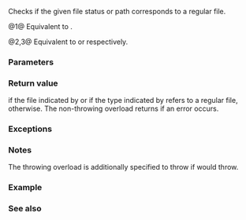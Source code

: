 {{cpp/filesystem/title|is_regular_file}}
{{cpp/filesystem/navbar}}
{{dcl begin}}
{{dcl header|filesystem}}
{{dcl|num=1|since=c++17|1=
bool is_regular_file( std::filesystem::file_status s ) noexcept;
}}
{{dcl|num=2|since=c++17|1=
bool is_regular_file( const std::filesystem::path&amp; p );
}}
{{dcl|num=3|since=c++17|1=
bool is_regular_file( const std::filesystem::path&amp; p, std::error_code&amp; ec ) noexcept;
}}
{{dcl end}}

Checks if the given file status or path corresponds to a regular file.

@1@ Equivalent to {{c|1=s.type() == file_type::regular}}.

@2,3@ Equivalent to {{c|is_regular_file(status(p))}} or {{c|is_regular_file(status(p, ec))}} respectively.

===Parameters===
{{par begin}}
{{par|s|file status to check}}
{{par|p|path to examine}}
{{par|ec|error code to store the error status to}}
{{par end}}

===Return value===
{{c|true}} if the file indicated by {{c|p}} or if the type indicated by {{c|s}} refers to a regular file, {{c|false}} otherwise. The non-throwing overload returns {{c|false}} if an error occurs.

===Exceptions===
{{cpp/filesystem/error_handling|p|throw=/2,3}}

===Notes===
The throwing overload is additionally specified to throw {{lc|std::filesystem::filesystem_error}} if {{c|status(p)}} would throw.

===Example===
{{cpp/filesystem/status_example}}

===See also===
{{dsc begin}}
{{dsc inc|cpp/filesystem/dsc file_type}}
{{dsc inc|cpp/filesystem/dsc status}}
{{dsc inc|cpp/filesystem/dsc file_status}}
{{dsc inc|cpp/filesystem/dsc status_known}}
{{dsc inc|cpp/filesystem/dsc is_block_file}}
{{dsc inc|cpp/filesystem/dsc is_character_file}}
{{dsc inc|cpp/filesystem/dsc is_directory}}
{{dsc inc|cpp/filesystem/dsc is_fifo}}
{{dsc inc|cpp/filesystem/dsc is_other}}
{{dsc inc|cpp/filesystem/dsc is_socket}}
{{dsc inc|cpp/filesystem/dsc is_symlink}}
{{dsc inc|cpp/filesystem/dsc exists}}
{{dsc inc|cpp/filesystem/directory_entry/dsc is_regular_file}}
{{dsc end}}

{{langlinks|es|ja|zh}}